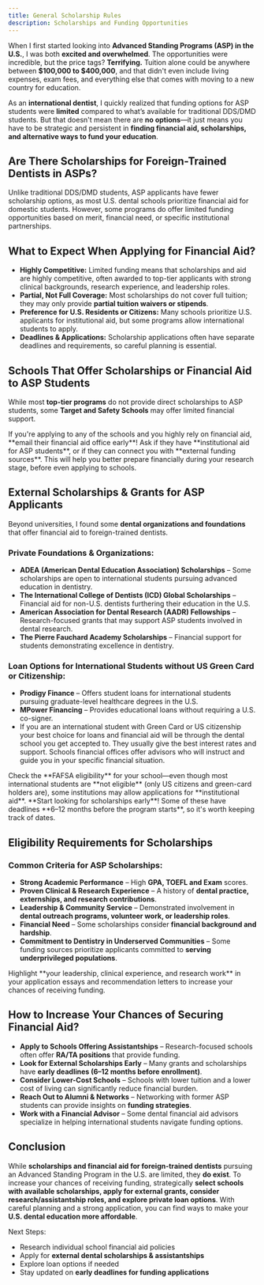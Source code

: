 ```yaml
---
title: General Scholarship Rules
description: Scholarships and Funding Opportunities
---
```


When I first started looking into **Advanced Standing Programs (ASP) in the
U.S.**, I was both **excited and overwhelmed**. The opportunities were
incredible, but the price tags? **Terrifying.** Tuition alone could be anywhere
between **$100,000 to $400,000**, and that didn't even include living expenses,
exam fees, and everything else that comes with moving to a new country for
education.

As an **international dentist**, I quickly realized that funding options for ASP
students were **limited** compared to what’s available for traditional DDS/DMD
students. But that doesn't mean there are **no options**—it just means you have
to be strategic and persistent in **finding financial aid, scholarships, and
alternative ways to fund your education**.

## Are There Scholarships for Foreign-Trained Dentists in ASPs?

Unlike traditional DDS/DMD students, ASP applicants have fewer scholarship
options, as most U.S. dental schools prioritize financial aid for domestic
students. However, some programs do offer limited funding opportunities based on
merit, financial need, or specific institutional partnerships.

## What to Expect When Applying for Financial Aid?

- **Highly Competitive:** Limited funding means that scholarships and aid are
  highly competitive, often awarded to top-tier applicants with strong clinical
  backgrounds, research experience, and leadership roles.
- **Partial, Not Full Coverage:** Most scholarships do not cover full tuition;
  they may only provide **partial tuition waivers or stipends**.
- **Preference for U.S. Residents or Citizens:** Many schools prioritize U.S.
  applicants for institutional aid, but some programs allow international students
  to apply.
- **Deadlines & Applications:** Scholarship applications often have separate
  deadlines and requirements, so careful planning is essential.

## Schools That Offer Scholarships or Financial Aid to ASP Students

While most **top-tier programs** do not provide direct scholarships to ASP
students, some **Target and Safety Schools** may offer limited financial
support.

<Aside>
  If you're applying to any of the schools and you highly rely on financial aid, **email their
  financial aid office early**! Ask if they have **institutional aid for ASP students**, or if they
  can connect you with **external funding sources**. This will help you better prepare financially
  during your research stage, before even applying to schools.
</Aside>

## External Scholarships & Grants for ASP Applicants

Beyond universities, I found some **dental organizations and foundations** that
offer financial aid to foreign-trained dentists.

### Private Foundations & Organizations:

- **ADEA (American Dental Education Association) Scholarships** – Some
  scholarships are open to international students pursuing advanced education in
  dentistry.
- **The International College of Dentists (ICD) Global Scholarships** –
  Financial aid for non-U.S. dentists furthering their education in the U.S.
- **American Association for Dental Research (AADR) Fellowships** –
  Research-focused grants that may support ASP students involved in dental
  research.
- **The Pierre Fauchard Academy Scholarships** – Financial support for students
  demonstrating excellence in dentistry.

### Loan Options for International Students without US Green Card or Citizenship:

- **Prodigy Finance** – Offers student loans for international students pursuing
  graduate-level healthcare degrees in the U.S.
- **MPower Financing** – Provides educational loans without requiring a U.S.
  co-signer.
- If you are an international student with Green Card or US citizenship your
  best choice for loans and financial aid will be through the dental school you
  get accepted to. They usually give the best interest rates and support. Schools
  financial offices offer advisors who will instruct and guide you in your
  specific financial situation.

<Aside>
  Check the **FAFSA eligibility** for your school—even though most international students are **not
  eligible** (only US citizens and green-card holders are), some institutions may allow applications
  for **institutional aid**. **Start looking for scholarships early**! Some of these have deadlines
  **6–12 months before the program starts**, so it's worth keeping track of dates.
</Aside>

## Eligibility Requirements for Scholarships

### Common Criteria for ASP Scholarships:

- **Strong Academic Performance** – High **GPA, TOEFL and Exam** scores.
- **Proven Clinical & Research Experience** – A history of **dental practice,
  externships, and research contributions**.
- **Leadership & Community Service** – Demonstrated involvement in **dental
  outreach programs, volunteer work, or leadership roles**.
- **Financial Need** – Some scholarships consider **financial background and
  hardship**.
- **Commitment to Dentistry in Underserved Communities** – Some funding sources
  prioritize applicants committed to **serving underprivileged populations**.

<Aside>
  Highlight **your leadership, clinical experience, and research work** in your application essays
  and recommendation letters to increase your chances of receiving funding.
</Aside>

## How to Increase Your Chances of Securing Financial Aid?

- **Apply to Schools Offering Assistantships** – Research-focused schools often
  offer **RA/TA positions** that provide funding.
- **Look for External Scholarships Early** – Many grants and scholarships have
  **early deadlines (6–12 months before enrollment)**.
- **Consider Lower-Cost Schools** – Schools with lower tuition and a lower cost
  of living can significantly reduce financial burden.
- **Reach Out to Alumni & Networks** – Networking with former ASP students can
  provide insights on **funding strategies**.
- **Work with a Financial Advisor** – Some dental financial aid advisors
  specialize in helping international students navigate funding options.

## Conclusion

While **scholarships and financial aid for foreign-trained dentists** pursuing
an Advanced Standing Program in the U.S. are limited, they **do exist**. To
increase your chances of receiving funding, strategically **select schools with
available scholarships, apply for external grants, consider
research/assistantship roles, and explore private loan options**. With careful
planning and a strong application, you can find ways to make your **U.S. dental
education more affordable**.

Next Steps:

- Research individual school financial aid policies
- Apply for **external dental scholarships & assistantships**
- Explore loan options if needed
- Stay updated on **early deadlines for funding applications**
